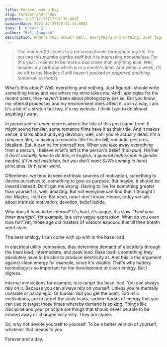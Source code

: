 ```yaml
---
title: Forever and a Day
slug: forever-and-a-day
pubDate: 2017-12-23T17:07:39.000Z
updatedDate: 2023-12-29T15:11:34.000Z
tags: [ 'muses' ]
author: "Erfi Anugrah"
description: What's this about? Well, everything and nothing. Just figured I should write something today and see where my mind takes me. And I apologise for the recent posts, they haven't been about photography per se. But you know, my internal processes and my environment does affect it, so in a way, I am. It's a bit of a stretch but hey, it's my website. I think I get to do almost anything I want.
---
```


> The number 23 seems to a recurring theme throughout my life. I'm not into this mumbo-jumbo stuff but it is interesting nonetheless. For this year it seems to be more a bad omen than anything else. Well, besides my birthday which is in a month's time. And within a week, I'll be off to the Nordics (*I still haven't packed or prepared anything, tomorrow perhaps*).

What's this about? Well, everything and nothing. Just figured I should write something today and see where my mind takes me. And I apologise for the recent posts, they haven't been about photography per se. But you know, my internal processes and my environment does affect it, so in a way, I am. It's a bit of a stretch but hey, it's my website. I think I get to do almost anything I want.

*In perpetuum et unum diem* is where the title of this post came from. It might sound familiar, some romance films have it as their title. And it makes sense, it talks about undying devotion, well, until you're actually dead. It's a romance film, so having a romantic title fits the bill, romantic gestures. Idealism. But, it can be for yourself too. When you take away everything from a person, I believe what's left is the person's belief (*hah pun*). His/her (*I don't actually have to do this, in English, a general he/his/man is gender neutral, if I'm not mistaken*, *but you don't want SJWs coming in here*) principles. Or his/her word.

Oftentimes, we tend to seek extrinsic sources of motivation, something to devote ourselves to, something to give us purpose. But maybe, it should be inward instead. Don't get me wrong. Having to live for something greater than yourself is, well, amazing. But not everyone can find that. I thought I did. Maybe, I still do. But yeah, now I don't know. Hence, today we talk about intrinsic motivation, devotion, belief ladida.

Why does it have to be internal? It's hard, it's vague, it's slow. "*Find your inner strength*", for example, is a very vague expression. What do you even look for? Yet, those age old masters of wisdom expound this till their breath went stale.

The best analogy I can come with up with is the base load.

In electrical utility companies, they determine demand of electricity through the base load, intermediate, and peak load. Base load is something they absolutely have to be able to produce electricity at. And this is the argument against clean energy for example, since it's volatile. That's why battery technology is so important for the development of clean energy. But I digress.

Internal motivations for example, is to target the base load. You can always rely on it. Because you can always rely on yourself. Unless you're mentally unstable or paraplegic. Or bipolar. But you get the point. Extrinsic motivations, are to target the peak loads, sudden bursts of energy that you can use to target those times whereby demand is spiking. Things like discipline and your principle are things that should never be able to be eroded away or changed willy-nilly. They are stable.

So, why not devote yourself to yourself. To be a better version of yourself, whatever that means to you.

Forever and a day.
